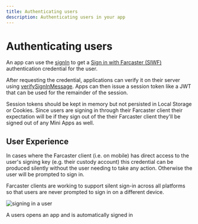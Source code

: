```yaml
---
title: Authenticating users
description: Authenticating users in your app
---
```



# Authenticating users

An app can use the [signIn](/docs/actions/sign-in) to get a [Sign in with
Farcaster (SIWF)](https://docs.farcaster.xyz/developers/siwf/) authentication credential for the user.

After requesting the credential, applications can verify it on their server
using
[verifySignInMessage](https://docs.farcaster.xyz/auth-kit/client/app/verify-sign-in-message).
Apps can then issue a session token like a JWT that can be used for the
remainder of the session. 

Session tokens should be kept in memory but not persisted in Local Storage or
Cookies. Since users are signing in through their Farcaster client their
expectation will be if they sign out of the their Farcaster client they'll be
signed out of any Mini Apps as well.

## User Experience

In cases where the Farcaster client (i.e. on mobile) has direct access to the
user's signing key (e.g. their custody account) this credential can be produced
silently without the user needing to take any action. Otherwise the user will be
prompted to sign in.

Farcaster clients are working to support silent sign-in across all platforms so
that users are never prompted to sign in on a different device.

![signing in a user](/sign_in_preview.png)

<Caption>
  A users opens an app and is automatically signed in
</Caption>
